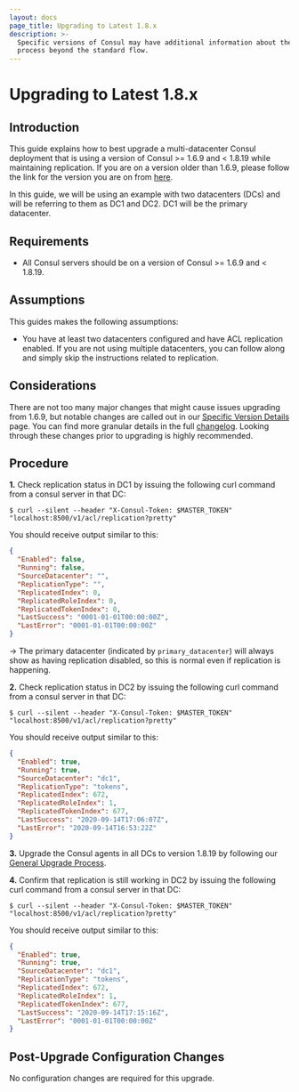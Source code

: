 ```yaml
---
layout: docs
page_title: Upgrading to Latest 1.8.x
description: >-
  Specific versions of Consul may have additional information about the upgrade
  process beyond the standard flow.
---
```


# Upgrading to Latest 1.8.x

## Introduction

This guide explains how to best upgrade a multi-datacenter Consul deployment that is using
a version of Consul >= 1.6.9 and < 1.8.19 while maintaining replication. If you are on a version
older than 1.6.9, please follow the link for the version you are on from [here](/docs/upgrading/instructions).

In this guide, we will be using an example with two datacenters (DCs) and will be
referring to them as DC1 and DC2. DC1 will be the primary datacenter.

## Requirements

- All Consul servers should be on a version of Consul >= 1.6.9 and < 1.8.19.

## Assumptions

This guides makes the following assumptions:

- You have at least two datacenters configured and have ACL replication enabled. If you are
  not using multiple datacenters, you can follow along and simply skip the instructions related
  to replication.

## Considerations

There are not too many major changes that might cause issues upgrading from 1.6.9, but notable changes
are called out in our [Specific Version Details](/docs/upgrading/upgrade-specific#consul-1-8-0)
page. You can find more granular details in the full [changelog](https://github.com/hashicorp/consul/blob/main/CHANGELOG.md#183-august-12-2020).
Looking through these changes prior to upgrading is highly recommended.

## Procedure

**1.** Check replication status in DC1 by issuing the following curl command from a
consul server in that DC:

```shell-session
$ curl --silent --header "X-Consul-Token: $MASTER_TOKEN" "localhost:8500/v1/acl/replication?pretty"
```

You should receive output similar to this:

```json
{
  "Enabled": false,
  "Running": false,
  "SourceDatacenter": "",
  "ReplicationType": "",
  "ReplicatedIndex": 0,
  "ReplicatedRoleIndex": 0,
  "ReplicatedTokenIndex": 0,
  "LastSuccess": "0001-01-01T00:00:00Z",
  "LastError": "0001-01-01T00:00:00Z"
}
```

-> The primary datacenter (indicated by `primary_datacenter`) will always show as having replication
disabled, so this is normal even if replication is happening.

**2.** Check replication status in DC2 by issuing the following curl command from a
consul server in that DC:

```shell-session
$ curl --silent --header "X-Consul-Token: $MASTER_TOKEN" "localhost:8500/v1/acl/replication?pretty"
```

You should receive output similar to this:

```json
{
  "Enabled": true,
  "Running": true,
  "SourceDatacenter": "dc1",
  "ReplicationType": "tokens",
  "ReplicatedIndex": 672,
  "ReplicatedRoleIndex": 1,
  "ReplicatedTokenIndex": 677,
  "LastSuccess": "2020-09-14T17:06:07Z",
  "LastError": "2020-09-14T16:53:22Z"
}
```

**3.** Upgrade the Consul agents in all DCs to version 1.8.19 by following our [General Upgrade Process](/docs/upgrading/instructions/general-process).

**4.** Confirm that replication is still working in DC2 by issuing the following curl command from a
consul server in that DC:

```shell-session
$ curl --silent --header "X-Consul-Token: $MASTER_TOKEN" "localhost:8500/v1/acl/replication?pretty"
```

You should receive output similar to this:

```json
{
  "Enabled": true,
  "Running": true,
  "SourceDatacenter": "dc1",
  "ReplicationType": "tokens",
  "ReplicatedIndex": 672,
  "ReplicatedRoleIndex": 1,
  "ReplicatedTokenIndex": 677,
  "LastSuccess": "2020-09-14T17:15:16Z",
  "LastError": "0001-01-01T00:00:00Z"
}
```

## Post-Upgrade Configuration Changes

No configuration changes are required for this upgrade.
